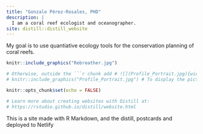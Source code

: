 ```yaml
---
title: "Gonzalo Pérez-Rosales, PHD"
description: | 
  I am a coral reef ecologist and oceanographer.
site: distill::distill_website
---
```



My goal is to use quantiative ecology tools for the conservation planning of coral reefs.


```r
knitr::include_graphics("Rebreather.jpg")
```


```r

# Otherwise, outside the ```r chunk add # ![](Profile_Portrait.jpg){width=15}
# knitr::include_graphics("Profile_Portrait.jpg") # To display the picture remove the #

```



```r
knitr::opts_chunk$set(echo = FALSE)

# Learn more about creating websites with Distill at:
# https://rstudio.github.io/distill/website.html

```


<!-- author: -->
<!--   - name: Gonzalo Pérez-Rosales, Phd -->
<!--     url: https://gonzaloperezrosales.netlify.app/ -->
<!--     affiliation: CRIOBE -->
<!--     affiliation_url: http://www.criobe.pf/pro/personnel/doctorants/gonzalo-perez-rosales/ -->


This is a site made with R Markdown, and the distill, postcards and deployed to Netlify